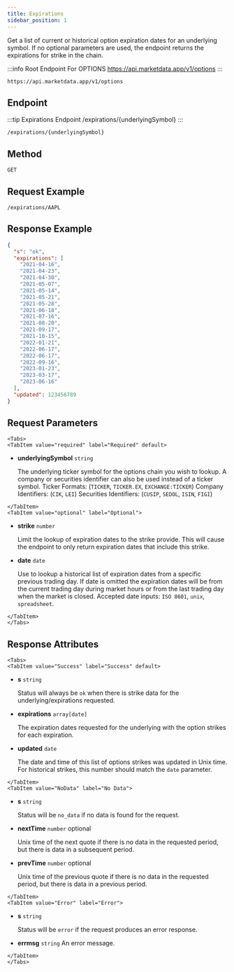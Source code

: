 ```yaml
---
title: Expirations
sidebar_position: 1
---
```


Get a list of current or historical option expiration dates for an underlying symbol. If no optional parameters are used, the endpoint returns the expirations for strike in the chain.


:::info Root Endpoint For OPTIONS
https://api.marketdata.app/v1/options
:::

    https://api.marketdata.app/v1/options

## Endpoint

:::tip Expirations Endpoint
/expirations/{underlyingSymbol}
:::

    /expirations/{underlyingSymbol}

## Method

    GET

## Request Example

    /expirations/AAPL

## Response Example

```json
{
  "s": "ok",
  "expirations": [
    "2021-04-16",
    "2021-04-23",
    "2021-04-30",
    "2021-05-07",
    "2021-05-14",
    "2021-05-21",
    "2021-05-28",
    "2021-06-18",
    "2021-07-16",
    "2021-08-20",
    "2021-09-17",
    "2021-10-15",
    "2022-01-21",
    "2022-06-17",
    "2022-06-17",
    "2022-09-16",
    "2023-01-23",
    "2023-03-17",
    "2023-06-16"
  ],
  "updated": 123456789
}
```

## Request Parameters

```mdx-code-block
<Tabs>
<TabItem value="required" label="Required" default>
```

- **underlyingSymbol** `string`

  The underlying ticker symbol for the options chain you wish to lookup.
  A company or securities identifier can also be used instead of a ticker symbol.
  Ticker Formats: (`TICKER`, `TICKER.EX`, `EXCHANGE:TICKER`)
  Company Identifiers: (`CIK`, `LEI`)
  Securities Identifiers: (`CUSIP`, `SEDOL`, `ISIN`, `FIGI`)

```mdx-code-block
</TabItem>
<TabItem value="optional" label="Optional">
```

- **strike** `number`

  Limit the lookup of expiration dates to
  the strike provide. This will cause the endpoint to only return expiration dates that include this strike.

- **date** `date`

  Use to lookup a historical list of
  expiration dates from a specific previous trading day. If date is omitted the expiration dates will be from the current trading day during market hours or from the last trading day when the market is closed. Accepted date
  inputs: `ISO 8601`, `unix`, `spreadsheet`.

```mdx-code-block
</TabItem>
</Tabs>
```

## Response Attributes

```mdx-code-block
<Tabs>
<TabItem value="Success" label="Success" default>
```

- **s** `string`

  Status will always be `ok` when there is strike
  data for the underlying/expirations requested.

- **expirations** `array[date]`

  The expiration dates requested for the underlying with the option strikes for each expiration.

- **updated** `date`

  The date and time of this list of options strikes was updated in Unix time. For historical strikes, this number should match the `date` parameter.

```mdx-code-block
</TabItem>
<TabItem value="NoData" label="No Data">
```

- **s** `string`

  Status will be `no_data` if no data is found for the request.

- **nextTime** `number` optional

  Unix time of the next quote if there is no data in the requested period, but there is data in a subsequent period.

- **prevTime** `number` optional

  Unix time of the previous quote if there is no data in the requested period, but there is data in a previous period.

```mdx-code-block
</TabItem>
<TabItem value="Error" label="Error">
```

- **s** `string`

  Status will be `error` if the request produces an error response.

- **errmsg** `string`
  An error message.

```mdx-code-block
</TabItem>
</Tabs>
```
